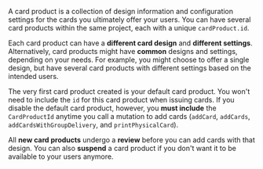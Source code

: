 <span>
<p>A card product is a collection of design information and configuration settings for the cards you ultimately offer your users.
You can have several card products within the same project, each with a unique <code>cardProduct.id</code>.</p>

<p>Each card product can have a <b>different card design</b> and <b>different settings</b>.
Alternatively, card products might have <b>common</b> designs and settings, depending on your needs.
For example, you might choose to offer a single design, but have several card products with different settings based on the intended users.</p>

<p>The very first card product created is your default card product. You won't need to include the <code>id</code> for this card product when issuing cards. If you disable the default card product, however, you <b>must include</b> the <code>CardProductId</code> anytime you call a mutation to add cards (<code>addCard</code>, <code>addCards</code>, <code>addCardsWithGroupDelivery</code>, and <code>printPhysicalCard</code>).</p>

<p>All <b>new card products</b> undergo a <b>review</b> before you can add cards with that design.
You can also <b>suspend</b> a card product if you don't want it to be available to your users anymore.</p>
</span>